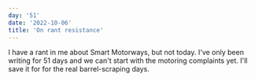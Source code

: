 ```yaml
---
day: '51'
date: '2022-10-06'
title: 'On rant resistance'
---
```


I have a rant in me about Smart Motorways, but not today. I've only been writing for 51 days and we can't start with the motoring complaints yet. I'll save it for for the real barrel-scraping days.
